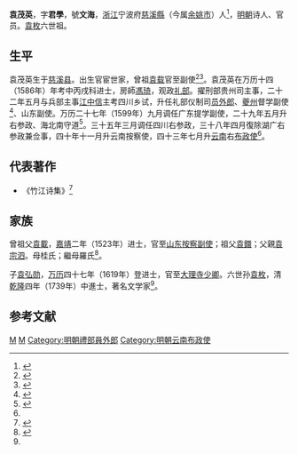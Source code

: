 {{明清人物信息框
| 姓名 = 袁茂英
| 原名 =
| 圖片名稱= 
| 圖片大小 =
| 圖片說明 = 
| 最高職務 = 雲南右布政使
| 國家 = 大明 
| 爵位 =
| 籍貫 = 浙江寧波府慈谿縣
| 族裔 = 
| 字號 = 字君學，號文海
| 諡號 =
| 出生日期 = 嘉靖四十二年（1563年）
| 出生地點 = 
| 逝世日期 = 崇祯六年壬申冬<ref>[[蔡献臣|蔡献臣]]《祭方伯慈溪袁文海公文》<sub>甲戌</sub>：山川虧蔽，聞問为艱，而[[林祖述|槐廷]]子侍御書云：公以壬冬仙遊，蓋與槐廷先後數月耳。然槐廷年已及耄，而公僅七十有一，痛哉嗚呼！</ref>
| 逝世地點 =
| 墓葬 =
| 配偶 = 
| 親屬 = 
| 出身 =
* 萬曆十三年乙酉科舉人
* 萬曆十四年丙戌科同進士出身
| 經歷 =
| 著作 =  
}}
'''袁茂英'''{{BD|1563年||1633年||}}，字'''君學'''，號'''文海'''，[[浙江|浙江]]宁波府[[慈溪縣|慈溪縣]]（今属[[余姚市|余姚市]]）人<ref name="yuan">{{cite web |url=http://daily.cnnb.com.cn/nbwb/html/2010-01/26/content_160962.htm |title=小镇祝家渡 |publisher=宁波晚报 |author=叶龙虎 |date=2010年1月26日 星期二 |accessdate=2014-08-31 |language=zh-CN |archive-date=2010-02-01 |archive-url=https://web.archive.org/web/20100201010511/http://daily.cnnb.com.cn/nbwb/html/2010-01/26/content_160962.htm |dead-url=no }}</ref>，[[明朝|明朝]]诗人、官员。[[袁枚|袁枚]]六世祖。

==生平==
袁茂英生于[[慈溪县|慈溪县]]。出生官宦世家，曾祖[[袁载|袁载]]官至副使<ref>{{Cite book|title=《皇明贡举考》卷五|last=（明）[[张朝瑞|张朝瑞]]|first=|publisher=《续修四库全书》史部第828册|year=|isbn=|location=|pages=}}</ref><ref>{{Cite book|title=贡举志五种 上|last=鲁小俊，江俊伟著|first=|publisher=武汉：武汉大学出版社|year=2009|isbn=978-7-307-07043-1|location=|pages=}}</ref>。袁茂英在万历十四（1586年）年考中丙戌科进士，房師[[馮琦|馮琦]]，观政[[礼部|礼部]]。擢刑部贵州司主事，二十二年五月与兵部主事[[江中信|江中信]]主考四川乡试，升任礼部仪制司[[员外郎|员外郎]]、[[夔州|夔州]]督学副使<ref>{{cite book |volume=卷四十四 |title=《礼部志稿》 |author=[[林尧俞|林尧俞]] |editor= |edition= |year=明 |accessdate=2014-08-31 |location=京师 |page=45 |url=http://wenxian.fanren8.com/06/11/91/45.htm |language=zh-CN |archive-date=2014-09-03 |archive-url=https://web.archive.org/web/20140903100330/http://wenxian.fanren8.com/06/11/91/45.htm |dead-url=no }}</ref>、山东副使。万历二十七年（1599年）九月调任广东提学副使，二十九年五月升右参政、海北南守道<ref>{{cite web|url=http://szb.gdzjdaily.com.cn/zjwb/html/2011-09/13/content_1521558.htm|title=古贤吟诗作赋咏中秋|publisher=湛江晚报|author=梁政海|date=19114年8月31日 星期天|accessdate=2014-08-31|language=zh-CN|deadurl=yes|archiveurl=https://web.archive.org/web/20140903110643/http://szb.gdzjdaily.com.cn/zjwb/html/2011-09/13/content_1521558.htm|archivedate=2014年9月3日|df=}}</ref>。三十五年三月调任四川右参政，三十八年四月復除湖广右参政兼佥事，四十年十一月升云南按察使，四十三年七月升[[云南|云南]]右[[布政使|布政使]]<ref name="yuan"/>。

==代表著作==
* 《竹江诗集》<ref>{{cite web |url=http://hszx.yyedu.gov.cn/newsInfo.aspx?pkId=1219 |title=姚江袁姓 |date=2011-09-27 |accessdate=2014-08-31 |language=zh-CN |deadurl=yes |archiveurl=https://web.archive.org/web/20140903061102/http://hszx.yyedu.gov.cn/newsInfo.aspx?pkId=1219 |archivedate=2014-09-03 |df= }}</ref>

== 家族==
曾祖父[[袁載|袁載]]，[[嘉靖|嘉靖]]二年（1523年）进士，官至[[山东|山东]][[按察使|按察副使]]；祖父[[袁鐶|袁鐶]]；父親[[袁宗泗|袁宗泗]]。母桂氏；繼母羅氏<ref>{{Cite book|title=天一阁藏明代科举录选刊 登科录 点校本|last=龚延明主编|first=|publisher=宁波出版社|year=2016|isbn=978-7-5526-2320-8|location=宁波|pages=|quote=《天一閣藏明代科舉錄選刊.登科錄》之《萬曆丙戌科進士同年總綠》}}</ref>。

子[[袁弘勋|袁弘勋]]，[[万历|万历]]四十七年（1619年）登进士，官至[[大理寺|大理寺]][[少卿|少卿]]。六世孙[[袁枚|袁枚]]，清[[乾隆|乾隆]]四年（1739年）中進士，著名文学家<ref name="yuan"/>。

==参考文献==
{{reflist}}

{{萬曆十四年丙戌科殿試金榜}}

{{Authority control}}

{{DEFAULTSORT:Yuan袁}}
[[Category:袁姓|M]]
[[Category:竹江袁氏|M]]
[[Category:明朝禮部員外郎|Category:明朝禮部員外郎]]
[[Category:明朝云南布政使|Category:明朝云南布政使]]